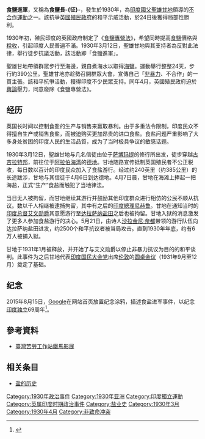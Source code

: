 
'''食鹽進軍'''，又稱為'''食鹽長-{征}-'''，發生於1930年，為[[印度|印度]][[國父|國父]][[聖雄甘地|聖雄甘地]]領導的[[不合作運動|不合作運動]]之一。該抗爭[[英屬印度|英國殖民政府]]的和平示威活動，於24日後獲得局部性勝利。

1930年初，殖民印度的英國政府制定了《[[食鹽專營法|食鹽專營法]]》，希望同時提高[[食鹽|食鹽]]價格與[[稅收|稅收]]，引起印度人民普遍不滿。1930年3月12日，聖雄甘地與其支持者為反對此法律，舉行徒步抗議活動，該活動即「食鹽進軍」。

聖雄甘地帶領群眾步行至海邊，親自煮海水以取得[[海鹽|海鹽]]。運動舉行整整24天，步行約390公里。聖雄甘地亦趁勢召開群眾大會，宣傳自己「[[非暴力|非暴力]]、不合作」的一貫主張。該和平抗爭活動，獲得印度不少民眾支持。同年4月，英國殖民政府迫於[[輿論|輿論]]壓力，同意廢除《食鹽專營法》。

== 经历 ==

英国长时间以控制食盐的生产与销售来赢取暴利。由于多重法令限制，印度民众不得擅自生产或销售食盐，而被迫购买更加昂贵的进口食盐。食盐问题严重影响了大多身处贫困的印度人民的生活品質，成为了当时极具争议的敏感话题。

1930年3月12日，聖雄甘地与几名信徒由位于[[萨博玛提|萨博玛提]]的修行所出发，徒步穿越[[古吉拉特邦|古吉拉特邦]]，前往位于[[阿拉伯海湾|阿拉伯海湾]]的[[德地|德地]]。甘地随路宣传抵制英国殖民者不公正税收，每日数以百计的印度民众加入了食盐游行。经过约240英里（约385公里）的长途跋涉，甘地与其信徒于4月6日到达德地。4月7日晨，甘地在海滩上捧起一把海盐，正式“生产”食盐而触犯了当地律法。

当日无人被拘留，而甘地继续其游行并鼓励其他印度群众进行相仿的公民不顺从抗议。数以千人相继被逮捕拘留，其中有之后的[[印度總理|印度總理]][[贾瓦哈拉尔·尼赫鲁|尼赫鲁]]。甘地在通知当时的[[E·F·L·伍德，第一代哈利法克斯伯爵|印度总督艾文勋爵]]其意愿游行至[[达拉萨纳|达拉萨纳]][[盐田|盐田]]之后也被拘留。甘地入狱的消息激发了更多人参加食盐游行的决心。5月21日，由诗人[[沙拉金尼·奈都|沙拉金尼·奈都]]带领的游行队伍向达拉萨纳盐田进发，约2500个和平抗议者被当局攻击。直到1930年年底，约有6万人被捕入狱。

甘地于1931年1月被释放，并开始了与艾文勋爵以停止非暴力抗议为目的的和平谈判。此事件为之后甘地代表[[印度国民大会党|印度国民大会党]]出席[[伦敦|伦敦]]的[[圆桌会议|圆桌会议]]（1931年9月至12月）奠定了基础。

==纪念==
2015年8月15日，[[Google|Google]]在网站首页放置纪念涂鸦，描述食盐进军事件，以纪念[[印度独立|印度独立]]69周年<ref>{{Cite web |url=https://www.google.com/doodles/india-independence-day-2015 |title=India Independence Day 2015 |access-date=2015-08-15 |archive-date=2020-08-18 |archive-url=https://web.archive.org/web/20200818191851/http://www.google.com/doodles/india-independence-day-2015 |dead-url=no }}</ref>。

== 參考資料 ==
* [http://ironhorse.coolloud.org.tw/node/9985 臺灣苦勞工作站鐵馬影展]{{dead link|date=2018年5月 |bot=InternetArchiveBot |fix-attempted=yes }}

== 相关条目 ==
* [[盐的历史|盐的历史]]

{{DEFAULTSORT:Salt March}}
[[Category:1930年政治事件|Category:1930年政治事件]]
[[Category:1930年亚洲|Category:1930年亚洲]]
[[Category:印度獨立運動|Category:印度獨立運動]]
[[Category:英属印度时期政治事件|Category:英属印度时期政治事件]]
[[Category:盐业史|Category:盐业史]]
[[Category:1930年3月|Category:1930年3月]]
[[Category:1930年4月|Category:1930年4月]]
[[Category:非致命冲突|Category:非致命冲突]]